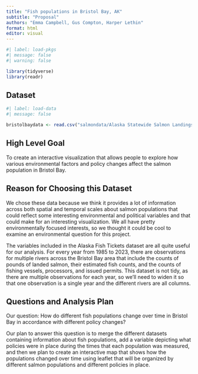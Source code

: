 ```yaml
---
title: "Fish populations in Bristol Bay, AK"
subtitle: "Proposal"
authors: "Emma Campbell, Gus Compton, Harper Lethin"
format: html
editor: visual
---
```


```r
#| label: load-pkgs
#| message: false
#| warning: false

library(tidyverse)
library(readr)
```

## Dataset

```r
#| label: load-data
#| message: false

bristolbaydata <- read.csv("salmondata/Alaska Statewide Salmon Landings by Area and Species 1985-present Fish Tickets.csv")
```

## High Level Goal

To create an interactive visualization that allows people to explore how various environmental factors and policy changes affect the salmon population in Bristol Bay.

## Reason for Choosing this Dataset

We chose these data because we think it provides a lot of information across both spatial and temporal scales about salmon populations that could reflect some interesting environmental and political variables and that could make for an interesting visualization. We all have pretty environmentally focused interests, so we thought it could be cool to examine an environmental question for this project.

The variables included in the Alaska Fish Tickets dataset are all quite useful for our analysis. For every year from 1985 to 2023, there are observations for multiple rivers across the Bristol Bay area that include the counts of pounds of landed salmon, their estimated fish counts, and the counts of fishing vessels, processors, and issued permits. This dataset is not tidy, as there are multiple observations for each year, so we'll need to widen it so that one observation is a single year and the different rivers are all columns.

## Questions and Analysis Plan

Our question: How do different fish populations change over time in Bristol Bay in accordance with different policy changes?

Our plan to answer this question is to merge the different datasets containing information about fish populations, add a variable depicting what policies were in place during the times that each population was measured, and then we plan to create an interactive map that shows how the populations changed over time using leaflet that will be organized by different salmon populations and different policies in place.
